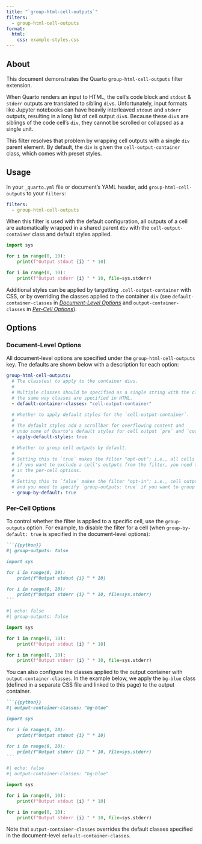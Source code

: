 ```yaml
---
title: "`group-html-cell-outputs`"
filters:
  - group-html-cell-outputs
format:
  html:
    css: example-styles.css
---
```


## About

This document demonstrates the Quarto `group-html-cell-outputs` filter extension.

When Quarto renders an input to HTML, the cell's code block and `stdout` & `stderr` outputs
are translated to sibling `div`s.
Unfortunately, input formats like Jupyter notebooks can have heavily interleaved `stdout` and `stderr` outputs,
resulting in a long list of cell output `div`s.
Because these `div`s are siblings of the code cell's `div`,
they cannot be scrolled or collapsed as a single unit.

This filter resolves that problem by wrapping cell outputs with a single `div` parent element.
By default, the `div` is given the `cell-output-container` class, which comes with preset styles.

## Usage

In your `_quarto.yml` file or document's YAML header, add `group-html-cell-outputs` to your `filters`:

```yaml
filters:
  - group-html-cell-outputs
```

When this filter is used with the default configuration,
all outputs of a cell are automatically wrapped in a shared parent `div`
with the `cell-output-container` class and default styles applied.

```python
import sys

for i in range(0, 10):
    print(f"Output stdout {i} " * 10)

for i in range(0, 10):
    print(f"Output stderr {i} " * 10, file=sys.stderr)
```

Additional styles can be applied by targetting `.cell-output-container` with CSS,
or by overriding the classes applied to the container `div`
(see `default-container-classes` in [_Document-Level Options_](#document-level-options)
and `output-container-classes` in [_Per-Cell Options_](#per-cell-options)).

## Options

### Document-Level Options

All document-level options are specified under the `group-html-cell-outputs` key.
The defaults are shown below with a description for each option:

```yaml
group-html-cell-outputs:
  # The class(es) to apply to the container divs.
  #
  # Multiple classes should be specified as a single string with the classes delimited by spaces,
  # the same way classes are specified in HTML.
  - default-container-classes: "cell-output-container"

  # Whether to apply default styles for the `cell-output-container`.
  #
  # The default styles add a scrollbar for overflowing content and
  # undo some of Quarto's default styles for cell output `pre` and `code` elements.
  - apply-default-styles: true

  # Whether to group cell outputs by default.
  #
  # Setting this to `true` makes the filter "opt-out"; i.e., all cells have their outputs grouped —
  # if you want to exclude a cell's outputs from the filter, you need to specify `group-outputs: false`
  # in the per-cell options.
  #
  # Setting this to `false` makes the filter "opt-in"; i.e., cell outputs are not grouped by default
  # and you need to specify `group-outputs: true` if you want to group a specific cell's outputs.
  - group-by-default: true
```

### Per-Cell Options

To control whether the filter is applied to a specific cell,
use the `group-outputs` option.
For example, to disable the filter for a cell (when `group-by-default: true` is specified in the document-level options):

<!-- Unfortunately, seems like Quarto's `echo: fenced` is bugged and removes keys it doesn't know,
so we have to resort to this duplication. -->
````markdown
```{{python}}
#| group-outputs: false

import sys

for i in range(0, 10):
    print(f"Output stdout {i} " * 10)

for i in range(0, 10):
    print(f"Output stderr {i} " * 10, file=sys.stderr)
```
````
```python
#| echo: false
#| group-outputs: false

import sys

for i in range(0, 10):
    print(f"Output stdout {i} " * 10)

for i in range(0, 10):
    print(f"Output stderr {i} " * 10, file=sys.stderr)
```

You can also configure the classes applied to the output container with `output-container-classes`.
In the example below, we apply the `bg-blue` class (defined in a separate CSS file and linked to this page)
to the output container.

````markdown
```{{python}}
#| output-container-classes: "bg-blue"

import sys

for i in range(0, 10):
    print(f"Output stdout {i} " * 10)

for i in range(0, 10):
    print(f"Output stderr {i} " * 10, file=sys.stderr)
```
````
```python
#| echo: false
#| output-container-classes: "bg-blue"

import sys

for i in range(0, 10):
    print(f"Output stdout {i} " * 10)

for i in range(0, 10):
    print(f"Output stderr {i} " * 10, file=sys.stderr)
```

Note that `output-container-classes` overrides the default classes specified in the document-level `default-container-classes`.
